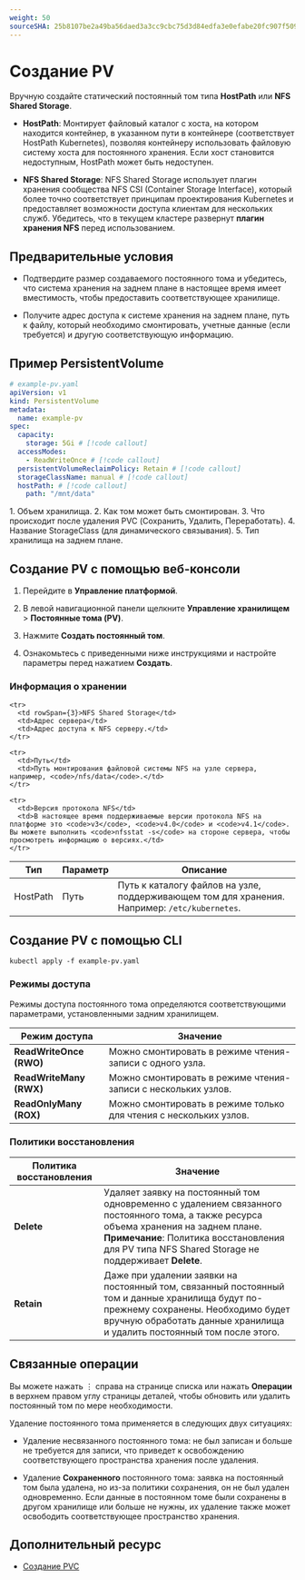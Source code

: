 ```yaml
---
weight: 50
sourceSHA: 25b8107be2a49ba56daed3a3cc9cbc75d3d84edfa3e0efabe20fc907f5096a59
---
```


# Создание PV

Вручную создайте статический постоянный том типа **HostPath** или **NFS Shared Storage**.

- **HostPath**: Монтирует файловый каталог с хоста, на котором находится контейнер, в указанном пути в контейнере (соответствует HostPath Kubernetes), позволяя контейнеру использовать файловую систему хоста для постоянного хранения. Если хост становится недоступным, HostPath может быть недоступен.

- **NFS Shared Storage**: NFS Shared Storage использует плагин хранения сообщества NFS CSI (Container Storage Interface), который более точно соответствует принципам проектирования Kubernetes и предоставляет возможности доступа клиентам для нескольких служб. Убедитесь, что в текущем кластере развернут **плагин хранения NFS** перед использованием.

## Предварительные условия

- Подтвердите размер создаваемого постоянного тома и убедитесь, что система хранения на заднем плане в настоящее время имеет вместимость, чтобы предоставить соответствующее хранилище.

- Получите адрес доступа к системе хранения на заднем плане, путь к файлу, который необходимо смонтировать, учетные данные (если требуется) и другую соответствующую информацию.

## Пример PersistentVolume

```yaml
# example-pv.yaml
apiVersion: v1
kind: PersistentVolume
metadata:
  name: example-pv
spec:
  capacity:
    storage: 5Gi # [!code callout]
  accessModes:
    - ReadWriteOnce # [!code callout]
  persistentVolumeReclaimPolicy: Retain # [!code callout]
  storageClassName: manual # [!code callout]
  hostPath: # [!code callout]
    path: "/mnt/data"
```

<Callouts>
  1. Объем хранилища.
  2. Как том может быть смонтирован.
  3. Что происходит после удаления PVC (Сохранить, Удалить, Переработать).
  4. Название StorageClass (для динамического связывания).
  5. Тип хранилища на заднем плане.
</Callouts>

## Создание PV с помощью веб-консоли

1. Перейдите в **Управление платформой**.

2. В левой навигационной панели щелкните **Управление хранилищем** > **Постоянные тома (PV)**.

3. Нажмите **Создать постоянный том**.

4. Ознакомьтесь с приведенными ниже инструкциями и настройте параметры перед нажатием **Создать**.

### Информация о хранении

<table>
  <thead>
    <tr>
      <th>Тип</th>
      <th>Параметр</th>
      <th>Описание</th>
    </tr>
  </thead>

  <tbody>
    <tr>
      <td>HostPath</td>
      <td>Путь</td>
      <td>Путь к каталогу файлов на узле, поддерживающем том для хранения. Например: <code>/etc/kubernetes</code>.</td>
    </tr>

    <tr>
      <td rowSpan={3}>NFS Shared Storage</td>
      <td>Адрес сервера</td>
      <td>Адрес доступа к NFS серверу.</td>
    </tr>

    <tr>
      <td>Путь</td>
      <td>Путь монтирования файловой системы NFS на узле сервера, например, <code>/nfs/data</code>.</td>
    </tr>

    <tr>
      <td>Версия протокола NFS</td>
      <td>В настоящее время поддерживаемые версии протокола NFS на платформе это <code>v3</code>, <code>v4.0</code> и <code>v4.1</code>. Вы можете выполнить <code>nfsstat -s</code> на стороне сервера, чтобы просмотреть информацию о версиях.</td>
    </tr>
  </tbody>
</table>

## Создание PV с помощью CLI

```shell
kubectl apply -f example-pv.yaml
```

### Режимы доступа

Режимы доступа постоянного тома определяются соответствующими параметрами, установленными задним хранилищем.

| Режим доступа             | Значение                                         |
| ------------------------- | ----------------------------------------------- |
| **ReadWriteOnce (RWO)**  | Можно смонтировать в режиме чтения-записи с одного узла.  |
| **ReadWriteMany (RWX)**  | Можно смонтировать в режиме чтения-записи с нескольких узлов. |
| **ReadOnlyMany (ROX)**   | Можно смонтировать в режиме только для чтения с нескольких узлов.  |

### Политики восстановления

| Политика восстановления | Значение                                                                                                                                                                                                                                     |
| ----------------------- | ------------------------------------------------------------------------------------------------------------------------------------------------------------------------------------------------------------------------------------------- |
| **Delete**              | Удаляет заявку на постоянный том одновременно с удалением связанного постоянного тома, а также ресурса объема хранения на заднем плане. <br />**Примечание**: Политика восстановления для PV типа NFS Shared Storage не поддерживает **Delete**. |
| **Retain**              | Даже при удалении заявки на постоянный том, связанный постоянный том и данные хранилища будут по-прежнему сохранены. Необходимо будет вручную обработать данные хранилища и удалить постоянный том после этого.                               |

## Связанные операции

Вы можете нажать ⋮ справа на странице списка или нажать **Операции** в верхнем правом углу страницы деталей, чтобы обновить или удалить постоянный том по мере необходимости.

Удаление постоянного тома применяется в следующих двух ситуациях:

- Удаление несвязанного постоянного тома: не был записан и больше не требуется для записи, что приведет к освобождению соответствующего пространства хранения после удаления.

- Удаление **Сохраненного** постоянного тома: заявка на постоянный том была удалена, но из-за политики сохранения, он не был удален одновременно. Если данные в постоянном томе были сохранены в другом хранилище или больше не нужны, их удаление также может освободить соответствующее пространство хранения.

## Дополнительный ресурс

- [Создание PVC](./create_pvc.mdx)
